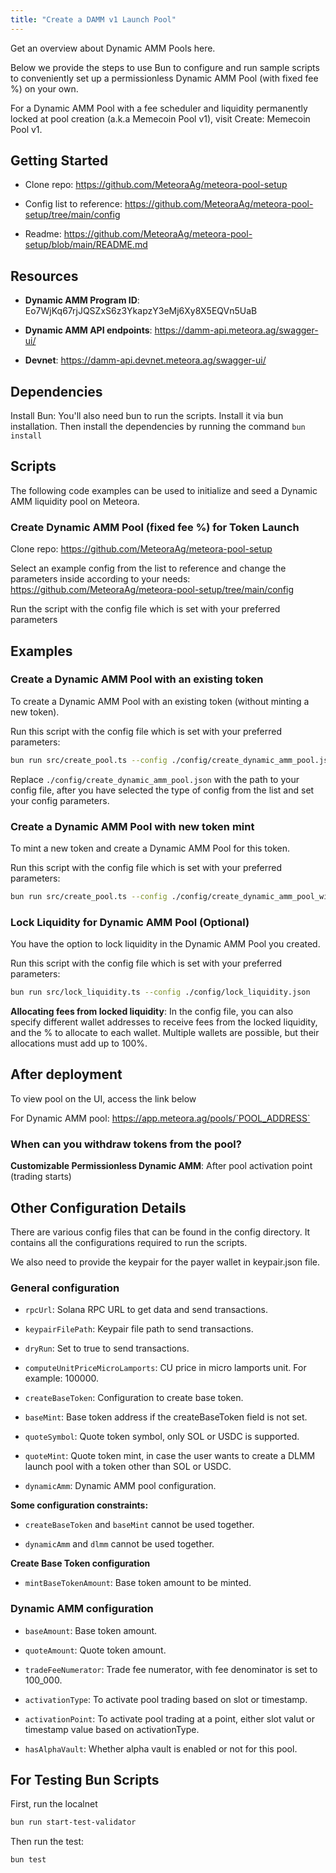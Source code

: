 ```yaml
---
title: "Create a DAMM v1 Launch Pool"
---
```


Get an overview about Dynamic AMM Pools here.

Below we provide the steps to use Bun to configure and run sample scripts to conveniently set up a permissionless Dynamic AMM Pool (with fixed fee %) on your own.

<Note>For a Dynamic AMM Pool with a fee scheduler and liquidity permanently locked at pool creation (a.k.a Memecoin Pool v1), visit Create: Memecoin Pool v1.</Note>

## Getting Started

- Clone repo: https://github.com/MeteoraAg/meteora-pool-setup 

- Config list to reference: https://github.com/MeteoraAg/meteora-pool-setup/tree/main/config

- Readme: https://github.com/MeteoraAg/meteora-pool-setup/blob/main/README.md

## Resources

- **Dynamic AMM Program ID**: Eo7WjKq67rjJQSZxS6z3YkapzY3eMj6Xy8X5EQVn5UaB

- **Dynamic AMM API endpoints**: https://damm-api.meteora.ag/swagger-ui/

- **Devnet**: https://damm-api.devnet.meteora.ag/swagger-ui/

## Dependencies

Install Bun: You'll also need bun to run the scripts. Install it via bun installation. Then install the dependencies by running the command `bun install`

## Scripts

The following code examples can be used to initialize and seed a Dynamic AMM liquidity pool on Meteora.

### Create Dynamic AMM Pool (fixed fee %) for Token Launch 

Clone repo: https://github.com/MeteoraAg/meteora-pool-setup 

Select an example config from the list to reference and change the parameters inside according to your needs: https://github.com/MeteoraAg/meteora-pool-setup/tree/main/config

Run the script with the config file which is set with your preferred parameters

## Examples

### Create a Dynamic AMM Pool with an existing token

To create a Dynamic AMM Pool with an existing token (without minting a new token).

Run this script with the config file which is set with your preferred parameters:

```bash
bun run src/create_pool.ts --config ./config/create_dynamic_amm_pool.json
```

Replace `./config/create_dynamic_amm_pool.json` with the path to your config file, after you have selected the type of config from the list and set your config parameters.

### Create a Dynamic AMM Pool with new token mint

To mint a new token and create a Dynamic AMM Pool for this token.

Run this script with the config file which is set with your preferred parameters:

```bash
bun run src/create_pool.ts --config ./config/create_dynamic_amm_pool_with_new_token.json
```

### Lock Liquidity for Dynamic AMM Pool (Optional)

You have the option to lock liquidity in the Dynamic AMM Pool you created. 

Run this script with the config file which is set with your preferred parameters:

```bash
bun run src/lock_liquidity.ts --config ./config/lock_liquidity.json
```

**Allocating fees from locked liquidity**: In the config file, you can also specify different wallet addresses to receive fees from the locked liquidity, and the % to allocate to each wallet. Multiple wallets are possible, but their allocations must add up to 100%.

## After deployment

To view pool on the UI, access the link below

For Dynamic AMM pool: https://app.meteora.ag/pools/`POOL_ADDRESS`

### When can you withdraw tokens from the pool?

**Customizable Permissionless Dynamic AMM**: After pool activation point (trading starts)

## Other Configuration Details

There are various config files that can be found in the config directory. It contains all the configurations required to run the scripts.  

We also need to provide the keypair for the payer wallet in keypair.json file.

### General configuration

- `rpcUrl`: Solana RPC URL to get data and send transactions.

- `keypairFilePath`: Keypair file path to send transactions.

- `dryRun`: Set to true to send transactions.

- `computeUnitPriceMicroLamports`: CU price in micro lamports unit. For example: 100000.

- `createBaseToken`: Configuration to create base token.

- `baseMint`: Base token address if the createBaseToken field is not set.

- `quoteSymbol`: Quote token symbol, only SOL or USDC is supported.

- `quoteMint`: Quote token mint, in case the user wants to create a DLMM launch pool with a token other than SOL or USDC.

- `dynamicAmm`: Dynamic AMM pool configuration.

**Some configuration constraints:**

- `createBaseToken` and `baseMint` cannot be used together.

- `dynamicAmm` and `dlmm` cannot be used together.

**Create Base Token configuration**

- `mintBaseTokenAmount`: Base token amount to be minted.

### Dynamic AMM configuration

- `baseAmount`: Base token amount.

- `quoteAmount`: Quote token amount.

- `tradeFeeNumerator`: Trade fee numerator, with fee denominator is set to 100_000.

- `activationType`: To activate pool trading based on slot or timestamp.

- `activationPoint`: To activate pool trading at a point, either slot valut or timestamp value based on activationType.

- `hasAlphaVault`: Whether alpha vault is enabled or not for this pool.

## For Testing Bun Scripts

First, run the localnet

```bash
bun run start-test-validator
```

Then run the test: 

```bash
bun test
```